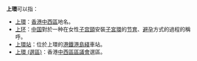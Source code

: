 '''上環'''可以指：
* [[上環|上環]]：[[香港|香港]][[中西區_(香港)|中西區]]地名。
* [[强制上环|上环]]：[[中国|中国]]對於一种在女性[[子宫頸|子宫頸]]安裝[[子宮環|子宮環]]的[[节育|节育]]、[[避孕|避孕]]方式的過程的稱呼。
* [[上環站|上環站]]：位於上環的[[港鐵|港鐵]][[港島綫|港島綫]]車站。
* [[上環_(選區)|上環 (選區)]]：香港[[中西區區議會|中西區區議會]]選區。

{{消歧义|cat=二字中國相關消歧義}}